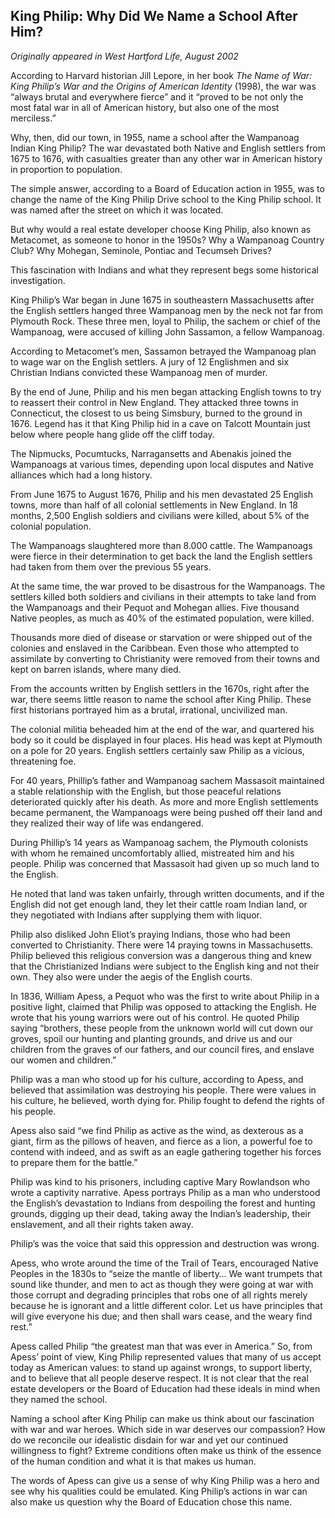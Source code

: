 ## King Philip: Why Did We Name a School After Him? {-}

*Originally appeared in West Hartford Life, August 2002*

According to Harvard historian Jill Lepore, in her book *The Name of War: King Philip's War and the Origins of American Identity* (1998), the war was "always brutal and everywhere fierce" and it "proved to be not only the most fatal war in all of American history, but also one of the most merciless."

Why, then, did our town, in 1955, name a school after the Wampanoag Indian King Philip? The war devastated both Native and English settlers from 1675 to 1676, with casualties greater than any other war in American history in proportion to population.

The simple answer, according to a Board of Education action in 1955, was to change the name of the King Philip Drive school to the King Philip school. It was named after the street on which it was located.

But why would a real estate developer choose King Philip, also known as Metacomet, as someone to honor in the 1950s? Why a Wampanoag Country Club? Why Mohegan, Seminole, Pontiac and Tecumseh Drives?

This fascination with Indians and what they represent begs some historical investigation.

King Philip's War began in June 1675 in southeastern Massachusetts after the English settlers hanged three Wampanoag men by the neck not far from Plymouth Rock. These three men, loyal to Philip, the sachem or chief of the Wampanoag, were accused of killing John Sassamon, a fellow Wampanoag.

According to Metacomet’s men, Sassamon betrayed the Wampanoag plan to wage war on the English settlers. A jury of 12 Englishmen and six Christian Indians convicted these Wampanoag men of murder.

By the end of June, Philip and his men began attacking English towns to try to reassert their control in New England. They attacked three towns in Connecticut, the closest to us being Simsbury, burned to the ground in 1676. Legend has it that King Philip hid in a cave on Talcott Mountain just below where people hang glide off the cliff today.

The Nipmucks, Pocumtucks, Narragansetts and Abenakis joined the Wampanoags at various times, depending upon local disputes and Native alliances which had a long history.

From June 1675 to August 1676, Philip and his men devastated 25 English towns, more than half of all colonial settlements in New England. In 18 months, 2,500 English soldiers and civilians were killed, about 5% of the colonial population.

The Wampanoags slaughtered more than 8.000 cattle. The Wampanoags were fierce in their determination to get back the land the English settlers had taken from them over the previous 55 years.

At the same time, the war proved to be disastrous for the Wampanoags. The settlers killed both soldiers and civilians in their attempts to take land from the Wampanoags and their Pequot and Mohegan allies. Five thousand Native peoples, as much as 40% of the estimated population, were killed.

Thousands more died of disease or starvation or were shipped out of the colonies and enslaved in the Caribbean. Even those who attempted to assimilate by converting to Christianity were removed from their towns and kept on barren islands, where many died.

From the accounts written by English settlers in the 1670s, right after the war, there seems little reason to name the school after King Philip. These first historians portrayed him as a brutal, irrational, uncivilized man.

The colonial militia beheaded him at the end of the war, and quartered his body so it could be displayed in four places. His head was kept at Plymouth on a pole for 20 years. English settlers certainly saw Philip as a vicious, threatening foe.

For 40 years, Phillip’s father and Wampanoag sachem Massasoit maintained a stable relationship with the English, but those peaceful relations deteriorated quickly after his death. As more and more English settlements became permanent, the Wampanoags were being pushed off their land and they realized their way of life was endangered.

During Phillip’s 14 years as Wampanoag sachem, the Plymouth colonists with whom he remained uncomfortably allied, mistreated him and his people. Philip was concerned that Massasoit had given up so much land to the English.

He noted that land was taken unfairly, through written documents, and if the English did not get enough land, they let their cattle roam Indian land, or they negotiated with Indians after supplying them with liquor.

Philip also disliked John Eliot’s praying Indians, those who had been converted to Christianity. There were 14 praying towns in Massachusetts. Philip believed this religious conversion was a dangerous thing and knew that the Christianized Indians were subject to the English king and not their own. They also were under the aegis of the English courts.

In 1836, William Apess, a Pequot who was the first to write about Philip in a positive light, claimed that Philip was opposed to attacking the English. He wrote that his young warriors were out of his control. He quoted Philip saying "brothers, these people from the unknown world will cut down our groves, spoil our hunting and planting grounds, and drive us and our children from the graves of our fathers, and our council fires, and enslave our women and children."

Philip was a man who stood up for his culture, according to Apess, and believed that assimilation was destroying his people. There were values in his culture, he believed, worth dying for. Philip fought to defend the rights of his people.

Apess also said "we find Philip as active as the wind, as dexterous as a giant, firm as the pillows of heaven, and fierce as a lion, a powerful foe to contend with indeed, and as swift as an eagle gathering together his forces to prepare them for the battle."

Philip was kind to his prisoners, including captive Mary Rowlandson who wrote a captivity narrative. Apess portrays Philip as a man who understood the English’s devastation to Indians from despoiling the forest and hunting grounds, digging up their dead, taking away the Indian’s leadership, their enslavement, and all their rights taken away.

Philip’s was the voice that said this oppression and destruction was wrong.

Apess, who wrote around the time of the Trail of Tears, encouraged Native Peoples in the 1830s to "seize the mantle of liberty... We want trumpets that sound like thunder, and men to act as though they were going at war with those corrupt and degrading principles that robs one of all rights merely because he is ignorant and a little different color. Let us have principles that will give everyone his due; and then shall wars cease, and the weary find rest."

Apess called Philip “the greatest man that was ever in America." So, from Apess’ point of view, King Philip represented values that many of us accept today as American values: to stand up against wrongs, to support liberty, and to believe that all people deserve respect. It is not clear that the real estate developers or the Board of Education had these ideals in mind when they named the school.

Naming a school after King Philip can make us think about our fascination with war and war heroes. Which side in war deserves our compassion? How do we reconcile our idealistic disdain for war and yet our continued willingness to fight? Extreme conditions often make us think of the essence of the human condition and what it is that makes us human.

The words of Apess can give us a sense of why King Philip was a hero and see why his qualities could be emulated. King Philip’s actions in war can also make us question why the Board of Education chose this name.
